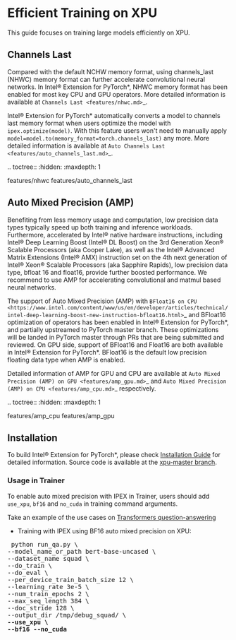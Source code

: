 <!--Copyright 2022 The HuggingFace Team. All rights reserved.

Licensed under the Apache License, Version 2.0 (the "License"); you may not use this file except in compliance with
the License. You may obtain a copy of the License at

http://www.apache.org/licenses/LICENSE-2.0

Unless required by applicable law or agreed to in writing, software distributed under the License is distributed on
an "AS IS" BASIS, WITHOUT WARRANTIES OR CONDITIONS OF ANY KIND, either express or implied. See the License for the
-->

# Efficient Training on XPU

This guide focuses on training large models efficiently on XPU.

## Channels Last

Compared with the default NCHW memory format, using channels_last (NHWC) memory format can further accelerate convolutional neural networks. In Intel® Extension for PyTorch\*, NHWC memory format has been enabled for most key CPU and GPU operators. More detailed information is available at `Channels Last <features/nhwc.md>`_.

Intel® Extension for PyTorch* automatically converts a model to channels last memory format when users optimize the model with `ipex.optimize(model)`. With this feature users won't need to manually apply `model=model.to(memory_format=torch.channels_last)` any more. More detailed information is available at `Auto Channels Last <features/auto_channels_last.md>`_.

.. toctree::
   :hidden:
   :maxdepth: 1

   features/nhwc
   features/auto_channels_last


## Auto Mixed Precision (AMP)

Benefiting from less memory usage and computation, low precision data types typically speed up both training and inference workloads. Furthermore, accelerated by Intel® native hardware instructions, including Intel® Deep Learning Boost (Intel® DL Boost) on the 3rd Generation Xeon® Scalable Processors (aka Cooper Lake), as well as the Intel® Advanced Matrix Extensions (Intel® AMX) instruction set on the 4th next generation of Intel® Xeon® Scalable Processors (aka Sapphire Rapids), low precision data type, bfloat 16 and float16, provide further boosted performance. We recommend to use AMP for accelerating convolutional and matmul based neural networks.

The support of Auto Mixed Precision (AMP) with `BFloat16 on CPU <https://www.intel.com/content/www/us/en/developer/articles/technical/intel-deep-learning-boost-new-instruction-bfloat16.html>`_ and BFloat16 optimization of operators has been enabled in Intel® Extension for PyTorch\*, and partially upstreamed to PyTorch master branch. These optimizations will be landed in PyTorch master through PRs that are being submitted and reviewed. On GPU side, support of BFloat16 and Float16 are both available in Intel® Extension for PyTorch\*. BFloat16 is the default low precision floating data type when AMP is enabled.

Detailed information of AMP for GPU and CPU are available at `Auto Mixed Precision (AMP) on GPU <features/amp_gpu.md>`_ and `Auto Mixed Precision (AMP) on CPU <features/amp_cpu.md>`_ respectively.

.. toctree::
   :hidden:
   :maxdepth: 1

   features/amp_cpu
   features/amp_gpu

## Installation

To build Intel® Extension for PyTorch*, please check [Installation Guide](https://intel.github.io/intel-extension-for-pytorch/xpu/latest/tutorials/installation.html) for detailed information. Source code is available at the [xpu-master branch](https://github.com/intel/intel-extension-for-pytorch/tree/xpu-master).


### Usage in Trainer
To enable auto mixed precision with IPEX in Trainer, users should add `use_xpu`, `bf16` and `no_cuda` in training command arguments.

Take an example of the use cases on [Transformers question-answering](https://github.com/huggingface/transformers/tree/main/examples/pytorch/question-answering)

- Training with IPEX using BF16 auto mixed precision on XPU:
<pre> python run_qa.py \
--model_name_or_path bert-base-uncased \
--dataset_name squad \
--do_train \
--do_eval \
--per_device_train_batch_size 12 \
--learning_rate 3e-5 \
--num_train_epochs 2 \
--max_seq_length 384 \
--doc_stride 128 \
--output_dir /tmp/debug_squad/ \
<b>--use_xpu \</b>
<b>--bf16 --no_cuda</b></pre> 

